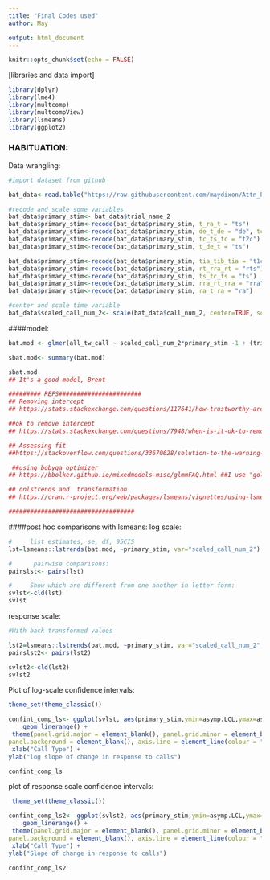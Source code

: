 ```yaml
---
title: "Final Codes used"
author: May

output: html_document
---
```


```r
knitr::opts_chunk$set(echo = FALSE)
```

[libraries and data import]
```r
library(dplyr)
library(lme4)
library(multcomp)
library(multcompView)
library(lsmeans)
library(ggplot2)


```

### HABITUATION:

Data wrangling:
```r
#import dataset from github

bat_data<-read.table("https://raw.githubusercontent.com/maydixon/Attn_Project/master/attn_habit_1.txt", sep="\t", header=TRUE) #web

#recode and scale some variables
bat_data$primary_stim<- bat_data$trial_name_2
bat_data$primary_stim<-recode(bat_data$primary_stim, t_ra_t = "ts")
bat_data$primary_stim<-recode(bat_data$primary_stim, de_t_de = "de", tc_ts_tc = "t2c")
bat_data$primary_stim<-recode(bat_data$primary_stim, tc_ts_tc = "t2c")
bat_data$primary_stim<-recode(bat_data$primary_stim, t_de_t = "ts")

bat_data$primary_stim<-recode(bat_data$primary_stim, tia_tib_tia = "t1c")
bat_data$primary_stim<-recode(bat_data$primary_stim, rt_rra_rt = "rts")
bat_data$primary_stim<-recode(bat_data$primary_stim, ts_tc_ts = "ts")
bat_data$primary_stim<-recode(bat_data$primary_stim, rra_rt_rra = "rra")
bat_data$primary_stim<-recode(bat_data$primary_stim, ra_t_ra = "ra")

#center and scale time variable
bat_data$scaled_call_num_2<- scale(bat_data$call_num_2, center=TRUE, scale=TRUE)  #scaling call number

```

####model:
```r
bat.mod <- glmer(all_tw_call ~ scaled_call_num_2*primary_stim -1 + (trial_number| Bat_ID), data= bat_data, family="poisson", control=glmerControl(optimizer = "bobyqa"))

sbat.mod<- summary(bat.mod)

sbat.mod
## It's a good model, Brent

######### REFS#######################
## Removing intercept
## https://stats.stackexchange.com/questions/117641/how-trustworthy-are-the-confidence-intervals-for-lmer-objects-through-effects-pa 

##ok to remove intercept
## https://stats.stackexchange.com/questions/7948/when-is-it-ok-to-remove-the-intercept-in-a-linear-regression-model 

## Assessing fit
##https://stackoverflow.com/questions/33670628/solution-to-the-warning-message-using-glmer

 ##using bobyqa optimizer
## https://bbolker.github.io/mixedmodels-misc/glmmFAQ.html ##I use "gold standard" of comparing diff optimizers  #using optimizer

## onlstrends and  transformation
## https://cran.r-project.org/web/packages/lsmeans/vignettes/using-lsmeans.pdf) 

###################################
```


####post hoc comparisons with lsmeans:
log scale:
```r
#     list estimates, se, df, 95CIS
lst=lsmeans::lstrends(bat.mod, ~primary_stim, var="scaled_call_num_2")

#      pairwise comparisons:
pairslst<- pairs(lst)

#     Show which are different from one another in letter form:
svlst<-cld(lst)
svlst
```

response scale:
```r
#With back transformed values

lst2=lsmeans::lstrends(bat.mod, ~primary_stim, var="scaled_call_num_2", transform = "response")
pairslst2<- pairs(lst2)

svlst2<-cld(lst2)
svlst2
```


Plot of log-scale confidence intervals:
```r
theme_set(theme_classic())

confint_comp_ls<- ggplot(svlst, aes(primary_stim,ymin=asymp.LCL,ymax=asymp.UCL,colour=primary_stim))+
    geom_linerange() +
 theme(panel.grid.major = element_blank(), panel.grid.minor = element_blank(),
panel.background = element_blank(), axis.line = element_line(colour = "black")) + #gets rid of background
 xlab("Call Type") +
ylab("log slope of change in response to calls")

confint_comp_ls
```

plot of response scale confidence intervals:
```r
 theme_set(theme_classic())

confint_comp_ls2<- ggplot(svlst2, aes(primary_stim,ymin=asymp.LCL,ymax=asymp.UCL,colour=primary_stim))+
    geom_linerange() +
 theme(panel.grid.major = element_blank(), panel.grid.minor = element_blank(),
panel.background = element_blank(), axis.line = element_line(colour = "black")) + #gets rid of background
 xlab("Call Type") +
ylab("Slope of change in response to calls")

confint_comp_ls2
```
